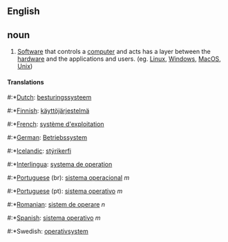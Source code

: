==English==

==noun==

# [[Software]] that controls a [[computer]] and acts has a layer between the [[hardware]] and the applications and users. (eg. [[Linux]], [[Windows]],  [[MacOS]], [[Unix]])

====Translations====
#:*[[Dutch]]: [[besturingssysteem]]
#:*[[Finnish]]: [[käyttöjärjestelmä]]
#:*[[French]]: [[système d'exploitation]]
#:*[[German]]: [[Betriebssystem]]
#:*[[Icelandic]]: [[stýrikerfi]]
#:*[[Interlingua]]: [[systema de operation]]
#:*[[Portuguese]] (br): [[sistema operacional]] ''m''
#:*[[Portuguese]] (pt): [[sistema operativo]] ''m''
#:*[[Romanian]]: [[sistem de operare]] ''n''
#:*[[Spanish]]: [[sistema operativo]] ''m''
#:*Swedish: [[operativsystem]]
